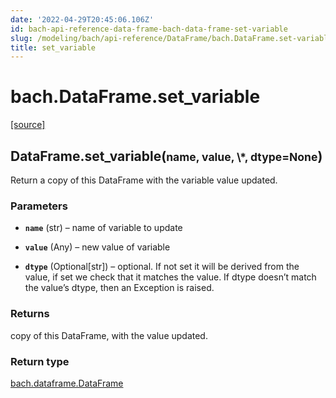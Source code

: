 ```yaml
---
date: '2022-04-29T20:45:06.106Z'
id: bach-api-reference-data-frame-bach-data-frame-set-variable
slug: /modeling/bach/api-reference/DataFrame/bach.DataFrame.set-variable/
title: set_variable
---
```


# bach.DataFrame.set_variable

<div class="method">

&#8203;<span class="view-source">[[source]](https://github.com/objectiv/objectiv-analytics/blob/main/bach/bach/dataframe.py)</span>

<h2 class="signature-class"><span class="additional-name">DataFrame.</span><span class="name">set_variable(</span><small class="parameter-list"><span class="parameter" id="name">name</span>, <span class="parameter" id="value">value</span>, <span class="parameter" id="*">\*</span>, <span class="parameter" id="dtype">dtype=None</span></small>)</h2>


<div class="content">

Return a copy of this DataFrame with the variable value updated.


### Parameters

* **`name`** (str) – name of variable to update

* **`value`** (Any) – new value of variable

* **`dtype`** (Optional[str]) – optional. If not set it will be derived from the value, if set we check that it
matches the value. If dtype doesn’t match the value’s dtype, then an Exception is raised.



### Returns

copy of this DataFrame, with the value updated.



### Return type

[bach.dataframe.DataFrame](/docs/modeling/bach/api-reference/DataFrame/bach.DataFrame/#bach.DataFrame)



</div>

</div>
